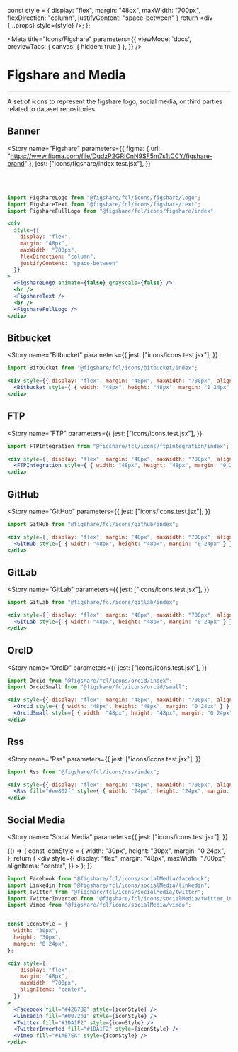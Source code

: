 

  const style = {
    display: "flex",
    margin: "48px",
    maxWidth: "700px",
    flexDirection: "column",
    justifyContent: "space-between"
  }
  return <div {...props} style={style} />;
};

<Meta 
  title="Icons/Figshare" 
  parameters={{
    viewMode: 'docs',
    previewTabs: { 
      canvas: { hidden: true } 
     },
  }}
/>

# Figshare and Media
---

A set of icons to represent the figshare logo, social media, or third parties related to dataset repositories.

## Banner

<Story
  name="Figshare"
  parameters={{
    figma: { url: "https://www.figma.com/file/DqdzP2GRlCnN9SF5m7s1tCCY/figshare-brand" },
    jest: ["icons/figshare/index.test.jsx"],
  }}
>
  <div 
    style={{
      display: "flex",
      margin: "48px",
      maxWidth: "700px",
      flexDirection: "column",
      justifyContent: "space-between"
    }}
  >
    <FigshareLogo animate={false} grayscale={false} />
    <br />
    <FigshareText />
    <br />
    <FigshareFullLogo />
  </div>
</Story>

```jsx
import FigshareLogo from "@figshare/fcl/icons/figshare/logo";
import FigshareText from "@figshare/fcl/icons/figshare/text";
import FigshareFullLogo from "@figshare/fcl/icons/figshare/index";

<div 
  style={{
    display: "flex",
    margin: "48px",
    maxWidth: "700px",
    flexDirection: "column",
    justifyContent: "space-between"
  }}
>
  <FigshareLogo animate={false} grayscale={false} />
  <br />
  <FigshareText />
  <br />
  <FigshareFullLogo />
</div>
```

## Bitbucket


<Story
  name="Bitbucket"
  parameters={{
    jest: ["icons/icons.test.jsx"],
  }}
>
  <div style={{ display: "flex", margin: "48px", maxWidth: "700px", alignItems: "center" }}>
    <Bitbucket style={ { width: "48px", height: "48px", margin: "0 24px" } } />
  </div>
</Story>

```jsx
import Bitbucket from "@figshare/fcl/icons/bitbucket/index";

<div style={{ display: "flex", margin: "48px", maxWidth: "700px", alignItems: "center" }}>
  <Bitbucket style={ { width: "48px", height: "48px", margin: "0 24px" } } />
</div>
```

## FTP


<Story
  name="FTP"
  parameters={{
    jest: ["icons/icons.test.jsx"],
  }}
>
  <div style={{ display: "flex", margin: "48px", maxWidth: "700px", alignItems: "center" }}>
    <FTPIntegration style={ { width: "48px", height: "48px", margin: "0 24px" } } />
  </div>
</Story>

```jsx
import FTPIntegration from "@figshare/fcl/icons/ftpIntegration/index";

<div style={{ display: "flex", margin: "48px", maxWidth: "700px", alignItems: "center" }}>
  <FTPIntegration style={ { width: "48px", height: "48px", margin: "0 24px" } } />
</div>
```

## GitHub


<Story
  name="GitHub"
  parameters={{
    jest: ["icons/icons.test.jsx"],
  }}
>
  <div style={{ display: "flex", margin: "48px", maxWidth: "700px", alignItems: "center" }}>
    <GitHub style={ { width: "48px", height: "48px", margin: "0 24px" } } />
  </div>
</Story>

```jsx
import GitHub from "@figshare/fcl/icons/github/index";

<div style={{ display: "flex", margin: "48px", maxWidth: "700px", alignItems: "center" }}>
  <GitHub style={ { width: "48px", height: "48px", margin: "0 24px" } } />
</div>
```

## GitLab


<Story
  name="GitLab"
  parameters={{
    jest: ["icons/icons.test.jsx"],
  }}
>
  <div style={{ display: "flex", margin: "48px", maxWidth: "700px", alignItems: "center" }}>
    <GitLab style={ { width: "48px", height: "48px", margin: "0 24px" } } />
  </div>
</Story>

```jsx
import GitLab from "@figshare/fcl/icons/gitlab/index";

<div style={{ display: "flex", margin: "48px", maxWidth: "700px", alignItems: "center" }}>
  <GitLab style={ { width: "48px", height: "48px", margin: "0 24px" } } />
</div>
```

## OrcID


<Story
  name="OrcID"
  parameters={{
    jest: ["icons/icons.test.jsx"],
  }}
>
  <div style={{ display: "flex", margin: "48px", maxWidth: "700px", alignItems: "center" }}>
    <Orcid style={ { width: "48px", height: "48px", margin: "0 24px" } } />
    <OrcidSmall style={ { width: "48px", height: "48px", margin: "0 24px" } } />
  </div>
</Story>

```jsx
import Orcid from "@figshare/fcl/icons/orcid/index";
import OrcidSmall from "@figshare/fcl/icons/orcid/small";

<div style={{ display: "flex", margin: "48px", maxWidth: "700px", alignItems: "center" }}>
  <Orcid style={ { width: "48px", height: "48px", margin: "0 24px" } } />
  <OrcidSmall style={ { width: "48px", height: "48px", margin: "0 24px" } } />
</div>
```

## Rss


<Story
  name="Rss"
  parameters={{
    jest: ["icons/icons.test.jsx"],
  }}
>
  <div style={{ display: "flex", margin: "48px", maxWidth: "700px", alignItems: "center" }}>
    <Rss fill="#ee802f" style={ { width: "24px", height: "24px", margin: "0 24px" } } />
  </div>
</Story>

```jsx
import Rss from "@figshare/fcl/icons/rss/index";

<div style={{ display: "flex", margin: "48px", maxWidth: "700px", alignItems: "center" }}>
  <Rss fill="#ee802f" style={ { width: "24px", height: "24px", margin: "0 24px" } } />
</div>
```

## Social Media



<Story
  name="Social Media"
  parameters={{
    jest: ["icons/icons.test.jsx"],
  }}
>
  {() => {
    const iconStyle = {
      width: "30px",
      height: "30px",
      margin: "0 24px",
    };
    return (
      <div style={{
          display: "flex",
          margin: "48px",
          maxWidth: "700px",
          alignItems: "center",
        }}
      >
        <Facebook fill="#4267B2" style={iconStyle} />
        <Linkedin fill="#0072b1" style={iconStyle} />
        <Twitter fill="#000" style={iconStyle} />
        <TwitterInverted fill="#000" style={iconStyle} />
        <Vimeo fill="#1AB7EA" style={iconStyle} />
      </div>
    );
  }}
  
</Story>

```jsx
import Facebook from "@figshare/fcl/icons/socialMedia/facebook";
import Linkedin from "@figshare/fcl/icons/socialMedia/linkedin";
import Twitter from "@figshare/fcl/icons/socialMedia/twitter";
import TwitterInverted from "@figshare/fcl/icons/socialMedia/twitter_inverted";
import Vimeo from "@figshare/fcl/icons/socialMedia/vimeo";


const iconStyle = {
  width: "30px",
  height: "30px",
  margin: "0 24px",
};

<div style={{
    display: "flex",
    margin: "48px",
    maxWidth: "700px",
    alignItems: "center",
  }}
>
  <Facebook fill="#4267B2" style={iconStyle} />
  <Linkedin fill="#0072b1" style={iconStyle} />
  <Twitter fill="#1DA1F2" style={iconStyle} />
  <TwitterInverted fill="#1DA1F2" style={iconStyle} />
  <Vimeo fill="#1AB7EA" style={iconStyle} />
</div>
```
